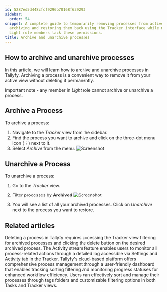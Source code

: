 ```yaml
---
id: 5287ed5d448cfcf9296b70168f639293
sidebar:
  order: 54
snippet: A complete guide to temporarily removing processes from active view through
  archiving and restoring them back using the Tracker interface while noting that
  Light role members lack these permissions.
title: Archive and unarchive processes
---
```


## How to archive and unarchive processes

In this article, we will learn how to archive and unarchive processes in Tallyfy. Archiving a process is a convenient way to remove it from your active view without deleting it permanently.

Important note - any member in _Light_ role cannot archive or unarchive a process.

## Archive a Process

To archive a process:

1. Navigate to the _Tracker_ view from the sidebar.
2. Find the process you want to archive and click on the three-dot menu icon (⋮) next to it.
3. Select _Archive_ from the menu.
   ![Screenshot](https://screenshots.tallyfy.com/tallyfy%2Fpro%2Fdesktop-light-archive-process.png)

## Unarchive a Process

To unarchive a process:

1. Go to the _Tracker_ view.
2. Filter processes by **Archived**
   ![Screenshot](https://screenshots.tallyfy.com/tallyfy%2Fpro%2Fdesktop-light-filter-archived-processes.png)

3. You will see a list of all your archived processes. Click on _Unarchive_ next to the process you want to restore.


## Related articles
<CardGrid>
<LinkTitleCard header="<b>Edit Processes > Delete a process</b>" href="/products/pro/tracking-and-tasks/processes/edit-processes/how-can-i-delete-a-process-in-tallyfy/" > Deleting a process in Tallyfy requires accessing the Tracker view filtering for archived processes and clicking the delete button on the desired archived process. </LinkTitleCard>
<LinkTitleCard header="<b>Tracker View > Check process activity</b>" href="/products/pro/tracking-and-tasks/tracker-view/how-can-i-track-process-activities-on-tallyfy/" > The Activity stream feature enables users to monitor all process-related actions through a detailed log accessible via Settings and Activity tab in the Tracker. </LinkTitleCard>
<LinkTitleCard header="<b>Tracker View > Manage and track my processes</b>" href="/products/pro/tracking-and-tasks/tracker-view/how-can-i-manage-and-track-my-processes-on-tallyfy/" > Tallyfy's cloud-based platform offers comprehensive process management through a user-friendly dashboard that enables tracking sorting filtering and monitoring progress statuses for enhanced workflow efficiency. </LinkTitleCard>
<LinkTitleCard header="<b>Tracker View > Organize processes</b>" href="/products/pro/tracking-and-tasks/tracker-view/organize-processes/" > Users can effectively sort and manage their processes through tags folders and customizable filtering options in both Tasks and Tracker views. </LinkTitleCard>
</CardGrid>
